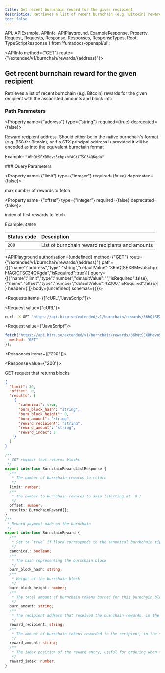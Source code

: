 ```yaml
---
title: Get recent burnchain reward for the given recipient
description: Retrieves a list of recent burnchain (e.g. Bitcoin) rewards for the given recipient with the associated amounts and block info.
toc: false
---
```


  API,
  APIExample,
  APIInfo,
  APIPlayground,
  ExampleResponse,
  Property,
  Request,
  Requests,
  Response,
  Responses,
  ResponseTypes,
  Root,
  TypeScriptResponse
} from 'fumadocs-openapi/ui';

<Root>

<API>

<APIInfo method={"GET"} route={"/extended/v1/burnchain/rewards/{address}"}>

## Get recent burnchain reward for the given recipient

Retrieves a list of recent burnchain (e.g. Bitcoin) rewards for the given recipient with the associated amounts and block info
### Path Parameters

<Property name={"address"} type={"string"} required={true} deprecated={false}>

Reward recipient address. Should either be in the native burnchain's format (e.g. B58 for Bitcoin), or if a STX principal address is provided it will be encoded as into the equivalent burnchain format

<span>Example: `"36hQtSEXBMevo5chpxhfAGiCTSC34QKgda"`</span>

</Property>
### Query Parameters

<Property name={"limit"} type={"integer"} required={false} deprecated={false}>

max number of rewards to fetch

</Property>

<Property name={"offset"} type={"integer"} required={false} deprecated={false}>

index of first rewards to fetch

<span>Example: `42000`</span>

</Property>

| Status code | Description |
| :------ | :------ |
| `200` | List of burnchain reward recipients and amounts |

<APIPlayground authorization={undefined} method={"GET"} route={"/extended/v1/burnchain/rewards/{address}"} path={[{"name":"address","type":"string","defaultValue":"36hQtSEXBMevo5chpxhfAGiCTSC34QKgda","isRequired":true}]} query={[{"name":"limit","type":"number","defaultValue":"","isRequired":false},{"name":"offset","type":"number","defaultValue":42000,"isRequired":false}]} header={[]} body={undefined} schemas={{}}>

</APIPlayground>

</APIInfo>

<APIExample>

<Requests items={["cURL","JavaScript"]}>

<Request value={"cURL"}>

```bash
curl -X GET "https://api.hiro.so/extended/v1/burnchain/rewards/36hQtSEXBMevo5chpxhfAGiCTSC34QKgda?limit=0&offset=42000"
```

</Request>

<Request value={"JavaScript"}>

```js
fetch("https://api.hiro.so/extended/v1/burnchain/rewards/36hQtSEXBMevo5chpxhfAGiCTSC34QKgda?limit=0&offset=42000", {
  method: "GET"
});
```

</Request>

</Requests>

<Responses items={["200"]}>

<Response value={"200"}>

GET request that returns blocks

<ResponseTypes>

<ExampleResponse>

```json
{
  "limit": 30,
  "offset": 0,
  "results": [
    {
      "canonical": true,
      "burn_block_hash": "string",
      "burn_block_height": 0,
      "burn_amount": "string",
      "reward_recipient": "string",
      "reward_amount": "string",
      "reward_index": 0
    }
  ]
}
```

</ExampleResponse>

<TypeScriptResponse>

```ts
/**
 * GET request that returns blocks
 */
export interface BurnchainRewardListResponse {
  /**
   * The number of burnchain rewards to return
   */
  limit: number;
  /**
   * The number to burnchain rewards to skip (starting at `0`)
   */
  offset: number;
  results: BurnchainReward[];
}
/**
 * Reward payment made on the burnchain
 */
export interface BurnchainReward {
  /**
   * Set to `true` if block corresponds to the canonical burchchain tip
   */
  canonical: boolean;
  /**
   * The hash representing the burnchain block
   */
  burn_block_hash: string;
  /**
   * Height of the burnchain block
   */
  burn_block_height: number;
  /**
   * The total amount of burnchain tokens burned for this burnchain block, in the smallest unit (e.g. satoshis for Bitcoin)
   */
  burn_amount: string;
  /**
   * The recipient address that received the burnchain rewards, in the format native to the burnchain (e.g. B58 encoded for Bitcoin)
   */
  reward_recipient: string;
  /**
   * The amount of burnchain tokens rewarded to the recipient, in the smallest unit (e.g. satoshis for Bitcoin)
   */
  reward_amount: string;
  /**
   * The index position of the reward entry, useful for ordering when there's more than one recipient per burnchain block
   */
  reward_index: number;
}
```

</TypeScriptResponse>

</ResponseTypes>

</Response>

</Responses>

</APIExample>

</API>

</Root>
